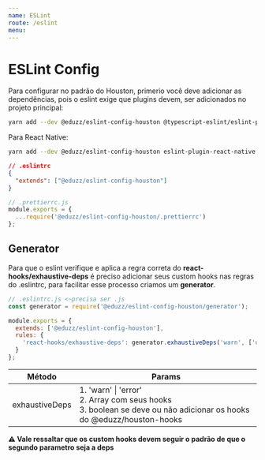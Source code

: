 ```yaml
---
name: ESLint
route: /eslint
menu:
---
```


# ESLint Config

Para configurar no padrão do Houston, primerio você deve adicionar as dependências, pois o eslint exige que plugins devem,
ser adicionados no projeto principal:

```sh
yarn add --dev @eduzz/eslint-config-houston @typescript-eslint/eslint-plugin @typescript-eslint/parser eslint-config-prettier eslint-plugin-eslint-plugin eslint-plugin-import-helpers eslint-plugin-prettier eslint-plugin-react eslint-plugin-react-hooks eslint-plugin-unused-imports prettier
```

Para React Native:

```sh
yarn add --dev @eduzz/eslint-config-houston eslint-plugin-react-native @typescript-eslint/eslint-plugin @typescript-eslint/parser eslint-config-prettier eslint-plugin-eslint-plugin eslint-plugin-import-helpers eslint-plugin-prettier eslint-plugin-react eslint-plugin-react-hooks eslint-plugin-unused-imports prettier
```

```json
// .eslintrc
{
  "extends": ["@eduzz/eslint-config-houston"]
}
```

```js
// .prettierrc.js
module.exports = {
  ...require('@eduzz/eslint-config-houston/.prettierrc')
};
```

## Generator

Para que o eslint verifique e aplica a regra correta do **react-hooks/exhaustive-deps** é preciso adicionar seus custom hooks
nas regras do .eslintrc, para facilitar esse processo criamos um **generator**.

```js
// .eslintrc.js <~precisa ser .js
const generator = require('@eduzz/eslint-config-houston/generator');

module.exports = {
  extends: ['@eduzz/eslint-config-houston'],
  rules: {
    'react-hooks/exhaustive-deps': generator.exhaustiveDeps('warn', ['useMyCustomHook', true])
  }
};
```

| Método         | Params                                                                                                                       |
| -------------- | ---------------------------------------------------------------------------------------------------------------------------- |
| exhaustiveDeps | 1. 'warn' \| 'error'<br />2. Array com seus hooks <br />3. boolean se deve ou não adicionar os hooks do @eduzz/houston-hooks |

**⚠️ Vale ressaltar que os custom hooks devem seguir o padrão de que o segundo parametro seja a deps**
